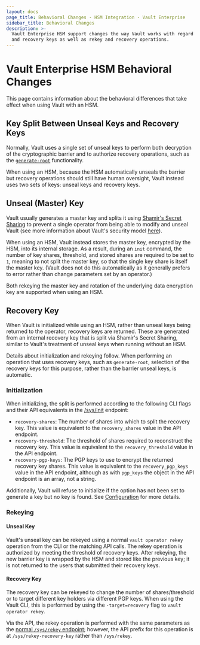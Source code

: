 ```yaml
---
layout: docs
page_title: Behavioral Changes - HSM Integration - Vault Enterprise
sidebar_title: Behavioral Changes
description: >-
  Vault Enterprise HSM support changes the way Vault works with regard to unseal
  and recovery keys as well as rekey and recovery operations.
---
```


# Vault Enterprise HSM Behavioral Changes

This page contains information about the behavioral differences that take
effect when using Vault with an HSM.

## Key Split Between Unseal Keys and Recovery Keys

Normally, Vault uses a single set of unseal keys to perform both decryption of
the cryptographic barrier and to authorize recovery operations, such as the
[`generate-root`](/api/system/generate-root.html)
functionality.

When using an HSM, because the HSM automatically unseals the barrier but
recovery operations should still have human oversight, Vault instead uses two
sets of keys: unseal keys and recovery keys.

## Unseal (Master) Key

Vault usually generates a master key and splits it using [Shamir's Secret
Sharing](https://en.wikipedia.org/wiki/Shamir%27s_Secret_Sharing) to prevent a
single operator from being able to modify and unseal Vault (see more
information about Vault's security model
[here](/docs/internals/security.html)).

When using an HSM, Vault instead stores the master key, encrypted by the HSM,
into its internal storage. As a result, during an `init` command, the number of
key shares, threshold, and stored shares are required to be set to `1`, meaning
to not split the master key, so that the single key share is itself the master
key. (Vault does not do this automatically as it generally prefers to error
rather than change parameters set by an operator.)

Both rekeying the master key and rotation of the underlying data
encryption key are supported when using an HSM.

## Recovery Key

When Vault is initialized while using an HSM, rather than unseal keys being
returned to the operator, recovery keys are returned. These are generated from
an internal recovery key that is split via Shamir's Secret Sharing, similar to
Vault's treatment of unseal keys when running without an HSM.

Details about initialization and rekeying follow. When performing an operation
that uses recovery keys, such as `generate-root`, selection of the recovery
keys for this purpose, rather than the barrier unseal keys, is automatic.

### Initialization

When initializing, the split is performed according to the following CLI flags
and their API equivalents in the
[/sys/init](/api/system/init.html) endpoint:

- `recovery-shares`: The number of shares into which to split the recovery
  key. This value is equivalent to the `recovery_shares` value in the API
  endpoint.
- `recovery-threshold`: The threshold of shares required to reconstruct the
  recovery key. This value is equivalent to the `recovery_threshold` value in
  the API endpoint.
- `recovery-pgp-keys`: The PGP keys to use to encrypt the returned recovery
  key shares. This value is equivalent to the `recovery_pgp_keys` value in the
  API endpoint, although as with `pgp_keys` the object in the API endpoint is
  an array, not a string.

Additionally, Vault will refuse to initialize if the option has not been set to
generate a key but no key is found. See
[Configuration](/docs/configuration/seal/pkcs11.html) for more details.

### Rekeying

#### Unseal Key

Vault's unseal key can be rekeyed using a normal `vault operator rekey`
operation from the CLI or the matching API calls. The rekey operation is
authorized by meeting the threshold of recovery keys. After rekeying, the new
barrier key is wrapped by the HSM and stored like the previous key; it is not
returned to the users that submitted their recovery keys.

#### Recovery Key

The recovery key can be rekeyed to change the number of shares/threshold or to
target different key holders via different PGP keys. When using the Vault CLI,
this is performed by using the `-target=recovery` flag to `vault operator rekey`.

Via the API, the rekey operation is performed with the same parameters as the
[normal `/sys/rekey`
endpoint](/api/system/rekey.html); however, the
API prefix for this operation is at `/sys/rekey-recovery-key` rather than
`/sys/rekey`.
